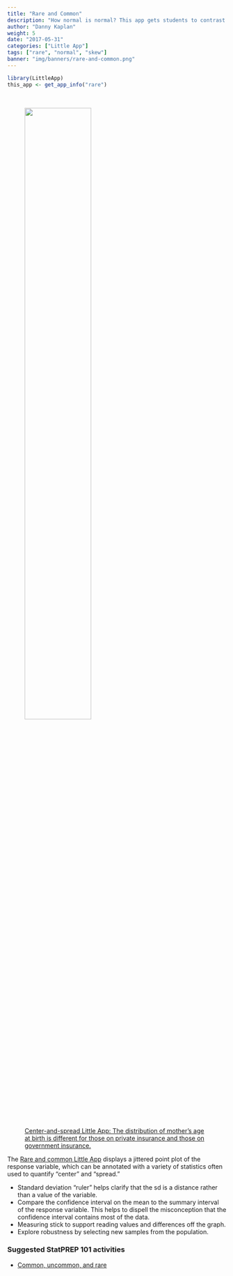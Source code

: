 ```yaml
---
title: "Rare and Common"
description: "How normal is normal? This app gets students to contrast their everyday notion of 'normal' to the distribution of the same name."
author: "Danny Kaplan"
weight: 5
date: "2017-05-31"
categories: ["Little App"]
tags: ["rare", "normal", "skew"]
banner: "img/banners/rare-and-common.png"
---
```


```r
library(LittleApp)
this_app <- get_app_info("rare")
```

<a href="`r this_app$url`">  
<figure>
<img src="/thumbnails/rare-and-common.png" class="thumbnail" width = "60%">
<figcaption>Center-and-spread Little App: The distribution of mother's age at birth is different for those on private insurance and those on government insurance.</figcaption>
</figure>
<a>

The [Rare and common Little App](`r this_app$url`) displays a jittered point plot of the response variable, which can be annotated with a variety of statistics often used to quantify "center" and "spread."

- Standard deviation "ruler" helps clarify that the sd is a distance rather than a value of the variable.
- Compare the confidence interval on the mean to the summary interval of the response variable. This helps to dispell the misconception that the confidence interval contains most of the data.
- Measuring stick to support reading values and differences off the graph.
- Explore robustness by selecting new samples from the population.

### Suggested StatPREP 101 activities

- [Common, uncommon, and rare](/blog/activity-common-and-rare/)


